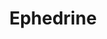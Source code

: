 ---
title: Ephedrine
aka:
  - (1R,2S)-2-methylamino-1-phenylpropan-1-ol
  - Epitonin
duration_chart_title: Oral Duration of Ephedrine
duration_chart:
  total: 2–5 hours
  onset: 1h
  coming_up: 1h
  plateau: 1h
  coming_down: 1h
positive_effects: euphoria, stimulation, increased sociability
neutral_effects: decreased appetite, increased heart rate
negative_effects: muscle tension, insomnia, anxiety
image_location: /src/assets/Images/Ephedrine/Ephedrine (structural formula).png
dosage_table:
  title: Oral Dosage of Ephedrine
  threshold: 5 mg
  light: 10 mg
  common: 20 mg
  strong: 30 mg
  heavy: 50+ mg
--- 